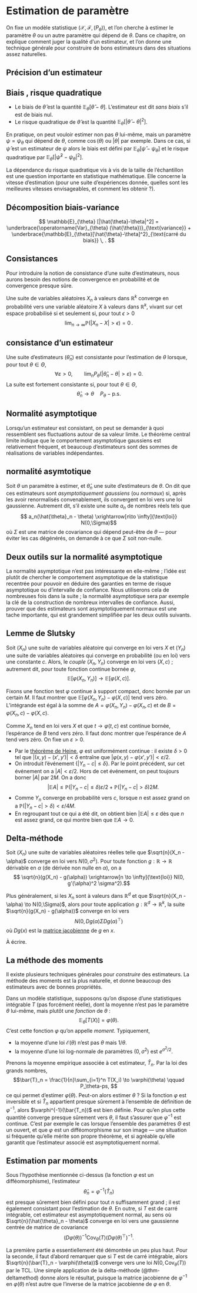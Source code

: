 # Estimation de paramètre

On fixe un modèle statistique $(\mathcal{X}, \mathscr{F}, (P_\theta))$, et l'on cherche à estimer le paramètre $\theta$ ou un autre paramètre qui dépend de $\theta$. Dans ce chapitre, on explique comment juger la qualité d'un estimateur, et l'on donne une technique générale pour construire de bons estimateurs dans des situations assez naturelles.


## Précision d'un estimateur




:::{#def-biais}

## Biais , risque quadratique

- Le biais de $\hat{\theta}$ est la quantité $\mathbb{E}_\theta[\hat\theta - \theta]$. 
L'estimateur est dit *sans biais* s'il est de biais nul.
- Le risque quadratique de $\hat\theta$ est la quantité $\mathbb{E}_{\theta}[ |\hat{\theta}- \theta|^2]$. 
:::

En pratique, on peut vouloir estimer non pas $\theta$ lui-même, mais un paramètre $\psi = \psi_\theta$ qui dépend de $\theta$, comme $\cos(\theta)$ ou $|\theta|$ par exemple. Dans ce cas, si $\hat{\psi}$ est un estimateur de $\psi$ alors le biais est défini par $\mathbb{E}_\theta[\hat{\psi} - \psi_\theta]$ et le risque quadratique par $\mathbb{E}_\theta [ |\hat\psi^2 - \psi_\theta|^2]$. 

La dépendance du risque  quadratique vis à vis de la taille de l'échantillon est une question importante en statistique mathématique. Elle concerne la vitesse d'estimation (pour une suite d'expériences donnée, quelles sont les meilleures vitesses envisageables, et comment les obtenir ?).

:::{#thm-biaisvar}

## Décomposition biais-variance
$$
\mathbb{E}_{\theta} [|\hat{\theta}-\theta|^2]
= \underbrace{\operatorname{Var}_{\theta} (\hat{\theta})}_{\text{variance}} +
\underbrace{\mathbb{E}_{\theta}[\hat{\theta}-\theta]^2}_{\text{carré du biais}} \, .
$$
:::


## Consistances 

Pour introduire la notion de consistance d'une suite d'estimateurs,  nous aurons besoin des notions de convergence en probabilité et de convergence presque sûre.

:::{#def-cv}
Une suite de variables aléatoires $X_n$ à valeurs dans
$\mathbb{R}^k$ converge en probabilité vers une
variable aléatoire $X$ à valeurs dans
$\mathbb{R}^k$, vivant sur cet espace probabilisé si et seulement
si, pour tout $\epsilon >0$
$$
\lim_{n\to\infty} \mathbb{P} (| X_n -X|> \epsilon ) = 0 \, .
$$
:::

:::{#def-consistance}

## consistance d'un estimateur
Une suite d'estimateurs $(\widehat{\theta}_n)$ est consistante pour l'estimation de $\theta$ lorsque, pour tout $\theta \in \Theta$, 
 $$ \forall \varepsilon>0, \qquad \lim_n     P_\theta ( | \widehat{\theta}_n-\theta| > \varepsilon ) =0.
$$
La suite est fortement consistante si, pour tout $\theta \in \Theta$, $$
\hat{\theta}_n \to \theta \quad P_\theta-\text{p.s.}
$$

:::



## Normalité asymptotique

Lorsqu'un estimateur est consistant, on peut se demander à quoi ressemblent ses fluctuations autour de sa valeur limite. Le théorème central limite indique que le comportement asymptotique gaussiens est relativement fréquent, et beaucoup d'estimateurs sont des sommes de réalisations de variables indépendantes. 

::: {#def-normasymp}

## normalité asymtotique

Soit $\theta$ un paramètre à estimer, et $\hat{\theta}_n$ une suite d'estimateurs de $\theta$. On dit que ces estimateurs sont *asymptotiquement gaussiens* (ou *normaux*) si, après les avoir renormalisés convenablement, ils convergent en loi vers une loi gaussienne. Autrement dit, s'il existe une suite $a_n$ de nombres réels tels que 
$$ a_n(\hat{\theta}_n - \theta) \xrightarrow[n\to \infty]{\text{loi}} N(0,\Sigma)$$
où $\Sigma$ est une matrice de covariance qui dépend peut-être de $\theta$ --- pour éviter les cas dégénérés, on demande à ce que $\Sigma$ soit non-nulle. 
:::



## Deux outils sur la normalité asymptotique

La normalité asymptotique n'est pas intéressante en elle-même ; l'idée est plutôt de chercher le comportement asymptotique de la statistique recentrée pour pouvoir en déduire des garanties en terme de risque asymptotique ou d'intervalle de confiance. Nous utiliserons cela de nombreuses fois dans la suite ; la normalité asymptotique sera par exemple la clé de la construction de nombreux intervalles de confiance. Aussi, prouver que des estimateurs sont asymptotiquement normaux est une tache importante, qui est grandement simplifiée par les deux outils suivants. 


:::{#thm-slutsky}

## Lemme de Slutsky

Soit $(X_n)$ une suite de variables aléatoire qui converge en loi vers $X$ et $(Y_n)$ une suite de variables aléatoires qui converge en probabilité (ou en loi) vers une constante $c$. Alors, le *couple* $(X_n, Y_n)$ converge en loi vers $(X,c)$ ; autrement dit, pour toute fonction continue bornée $\varphi$, 
$$\mathbb{E}[\varphi(X_n, Y_n)] \to \mathbb{E}[\varphi(X,c)].$$
:::

:::{.proof}
Fixons une fonction test $\varphi$ continue à support compact, donc bornée par un certain $M$. Il faut montrer que $\mathbb{E}[\varphi(X_n, Y_n) - \varphi(X,c)]$ tend vers zéro. L'intégrande est égal à la somme de $A = \varphi(X_n, Y_n) - \varphi(X_n, c)$ et de $B=\varphi(X_n, c) - \varphi(X, c)$. 

Comme $X_n$ tend en loi vers $X$ et que $t\to \varphi(t,c)$ est continue bornée, l'espérance de $B$ tend vers zéro. Il faut donc montrer que l'espérance de $A$ tend vers zéro. On fixe un $\varepsilon>0$.   

- Par le [théorème de Heine](https://fr.wikipedia.org/wiki/Th%C3%A9or%C3%A8me_de_Heine), $\varphi$ est uniformément continue : il existe $\delta>0$ tel que $|(x,y) - (x', y')|<\delta$ entraîne que $|\varphi(x,y) - \varphi(x', y')|< \varepsilon/2$. 
- On introduit l'événement $\{|Y_n - c|\leqslant \delta\}$. Par le point précédent, sur cet événement on a $|A| < \varepsilon/2$. Hors de cet événement, on peut toujours borner $|A|$ par $2M$. On a donc 
$$|\mathbb{E}A| \leqslant \mathbb{P}(|Y_n - c|\leqslant \delta)\varepsilon/2 +  \mathbb{P}(|Y_n - c| > \delta)2M.$$
- Comme $Y_n$ converge en probabilité vers $c$, lorsque $n$ est assez grand on a $\mathbb{P}(|Y_n - c| > \delta) < \varepsilon/4M$. 
- En regroupant tout ce qui a été dit, on obtient bien $|\mathbb{E}A| \leqslant \varepsilon$ dès que $n$ est assez grand, ce qui montre bien que $\mathbb{E}A \to 0$.  
:::

:::{#thm-deltamethod}

## Delta-méthode

Soit $(X_n)$ une suite de variables aléatoires réelles telle que $\sqrt{n}(X_n - \alpha)$ converge en loi vers $N(0,\sigma^2)$. Pour toute fonction $g : \mathbb{R} \to \mathbb{R}$ dérivable en $\alpha$ (de dérivée non nulle en $\alpha$), on a 
$$ \sqrt{n}(g(X_n) - g(\alpha)) \xrightarrow[n \to \infty]{\text{loi}} N(0, g'(\alpha)^2 \sigma^2).$$

:::

Plus généralement, si les $X_n$ sont à valeurs dans $\mathbb{R}^d$ et que $\sqrt{n}(X_n - \alpha) \to N(0,\Sigma)$, alors pour toute application $g:\mathbb{R}^d \to \mathbb{R}^k$, la suite $\sqrt{n}(g(X_n) - g(\alpha))$ converge en loi vers $$N(0, Dg(\alpha)\Sigma Dg(\alpha)^\top)$$
où $Dg(x)$ est la [matrice jacobienne](https://fr.wikipedia.org/wiki/Matrice_jacobienne) de $g$ en $x$. 

:::{.proof}
À écrire. 
:::

## La méthode des moments

Il existe plusieurs techniques générales pour *construire* des estimateurs. La méthode des moments est la plus naturelle, et donne beaucoup des estimateurs avec de bonnes propriétés. 

Dans un modèle statistique, supposons qu'on dispose d'une statistiques intégrable $T$ (pas forcément réelle), dont la moyenne n'est pas le paramètre $\theta$ lui-même, mais plutôt une *fonction* de $\theta$ :  
$$\mathbb{E}_\theta[T(X)] = \varphi(\theta).$$ 
C'est cette fonction $\varphi$ qu'on appelle *moment*. Typiquement, 

- la moyenne d'une loi $\mathscr{E}(\theta)$ n'est pas $\theta$ mais $1/\theta$. 
- la moyenne d'une loi log-normale de paramètres $(0, \sigma^2)$ est $e^{\sigma^2/2}$. 

Prenons la moyenne empirique associée à cet estimateur, $\bar{T}_n$. Par la loi des grands nombres, 
$$\bar{T}_n = \frac{1}{n}\sum_{i=1}^n T(X_i) \to \varphi(\theta) \qquad P_\theta-ps, $$
ce qui permet d'estimer $\varphi(\theta)$. Peut-on alors estimer $\theta$ ? Si la fonction $\varphi$ est inversible et si $\bar{T}_n$ appartient presque sûrement à l'ensemble de définition de $\varphi^{-1}$, alors $\varphi^{-1}(\bar{T_n})$ est bien définie. Pour qu'en plus cette quantité converge presque sûrement vers $\theta$, il faut s'assurer que $\varphi^{-1}$ est continue. C'est par exemple le cas lorsque l'ensemble des paramètres $\Theta$ est un ouvert, et que $\varphi$ est un difféomorphisme sur son image --- une situation si fréquente qu'elle mérite son propre théorème, et si agréable qu'elle garantit que l'estimateur associé est asymptotiquement normal. 

:::{#thm-mom}

## Estimation par moments


Sous l'hypothèse mentionnée ci-dessus (la fonction $\varphi$ est un difféomorphisme), l'estimateur $$\hat{\theta}_n = \varphi^{-1}(\bar{T}_n)$$ est presque sûrement bien défini pour tout $n$ suffisamment grand ; il est également consistant pour l'estimation de $\theta$. En outre, si $T$ est de carré intégrable, cet estimateur est asymptotiquement normal, au sens où $\sqrt{n}(\hat{\theta}_n - \theta)$ converge en loi vers une gaussienne centrée de matrice de covariance
$$ (D\varphi(\theta))^{-1}\mathrm{Cov}_\theta(T)(D\varphi(\theta)^\top)^{-1}.$$

:::

:::{.proof}
La première partie a essentiellement été démontrée un peu plus haut. Pour la seconde, il faut d'abord remarquer que si $T$ est de carré intégrable, alors $\sqrt{n}(\bar{T}_n - \varphi(\theta))$ converge vers une loi $N(0, \mathrm{Cov}_\theta(T))$ par le TCL. Une simple application de la delta-méthode (@thm-deltamethod) donne alors le résultat, puisque la matrice jacobienne de $\varphi^{-1}$ en $\varphi(\theta)$ n'est autre que l'inverse de la matrice jacobienne de $\varphi$ en $\theta$. 

:::

